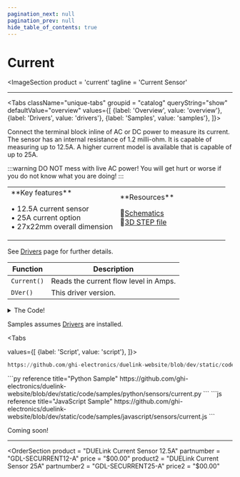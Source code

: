```yaml
---
pagination_next: null
pagination_prev: null
hide_table_of_contents: true
---
```



# Current

<ImageSection
    product = 'current'
    tagline = 'Current Sensor'
></ImageSection>

---

<Tabs className="unique-tabs" groupid = "catalog" queryString="show" defaultValue="overview"
  values={[
    {label: 'Overview', value: 'overview'},
    {label: 'Drivers', value: 'drivers'},
    {label: 'Samples', value: 'samples'},
  ]}>

<TabItem value="overview">

Connect the terminal block inline of AC or DC power to measure its current. The sensor has an internal resistance of 1.2 milli-ohm. It is capable of measuring up to 12.5A. A higher current model is available that is capable of up to 25A.

:::warning
DO NOT mess with live AC power! You will get hurt or worse if you do not know what you are doing!
:::

<table><td width='50%'>
**Key features**

• 12.5A current sensor<br/>
• 25A current option<br/>
• 27x22mm overall dimension<br/>

</td><td width='50%'>
**Resources**

📄[Schematics](pathname:///sch/gdl-securrent-a.pdf)<br/>
🔩[3D STEP file](pathname:///3d/gdl-securrent-a.step)<br/>

</td></table>
</TabItem>

<TabItem value="drivers">

See [Drivers](../../engine/drivers) page for further details.

Function | Description
--- | ---
`Current()` | Reads the current flow level in Amps.
`DVer()`   | This driver version.

<details>
  <summary>The Code!</summary>



```py reference title="Current Driver"
https://github.com/ghi-electronics/duelink-website/blob/dev/static/code/drivers/sensors/current.txt
```

</details>
</TabItem>

<TabItem value="samples">

Samples assumes [Drivers](../../engine/drivers) are installed.

<Tabs

  values={[
    {label: 'Script', value: 'script'},
]}>

<TabItem value="script">

```py reference title="Script Sample"
https://github.com/ghi-electronics/duelink-website/blob/dev/static/code/samples/script/sensors/current.txt
```
</TabItem>

<TabItem value="py">
```py reference title="Python Sample"
https://github.com/ghi-electronics/duelink-website/blob/dev/static/code/samples/python/sensors/current.py
```
</TabItem>

<TabItem value="js">
```js reference title="JavaScript Sample"
https://github.com/ghi-electronics/duelink-website/blob/dev/static/code/samples/javascript/sensors/current.js
```

</TabItem>

</Tabs>

</TabItem>

<TabItem value="projects">Coming soon!</TabItem>

</Tabs>

---

<OrderSection
    product = "DUELink Current Sensor 12.5A"
    partnumber = "GDL-SECURRENT12-A"
    price = "$00.00"
    product2 = "DUELink Current Sensor 25A"
    partnumber2 = "GDL-SECURRENT25-A"
    price2 = "$00.00"
></OrderSection>
